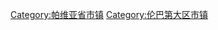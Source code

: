 {{Cat main|帕維亞}}
{{DEFAULTSORT:Pavia}}
{{Commons cat|Pavia}}
[[Category:帕维亚省市镇|Category:帕维亚省市镇]]
[[Category:伦巴第大区市镇|Category:伦巴第大区市镇]]